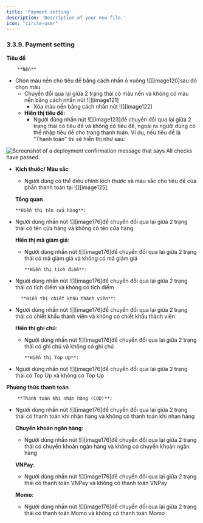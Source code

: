 ```yaml
---
title: 'Payment setting'
description: 'Description of your new file.'
icon: "circle-user"
---
```

### **3.3.9. Payment setting** 

**Tiêu đề**

		**Nền**

* Chọn màu nền cho tiêu đề bằng cách nhấn ô vuông ![][image120]sau đó chọn màu  
  * Chuyển đổi qua lại giữa 2 trạng thái có màu nền và không có màu nền bằng cách nhấn nút ![][image121]  
    * Xóa màu nền bằng cách nhấn nút ![][image122]  
  * **Hiển thị tiêu đề:**  
    * Người dùng nhấn nút ![][image123]để chuyển đổi qua lại giữa 2 trạng thái có tiêu đề và không có tiêu đề, ngoài ra người dùng có thể nhập tiêu đề cho trang thanh toán. Ví dụ, nếu tiêu đề là "Thanh toán" thì sẽ hiển thị như sau:

<Frame caption="Tiêu đề thanh toán  ">
  <img
    src="https://aimini-upload.sgp1.digitaloceanspaces.com/image48_3d19e2e8b6.png"
    alt="Screenshot of a deployment confirmation message that says All checks have passed."
    style={{ borderRadius:"0.5rem" }}
    title=""
  />
</Frame>

 
  * **Kích thước/ Màu sắc**:  
    * Người dùng có thể điều chỉnh kích thước và màu sắc cho tiêu đề của phần thanh toán tại ![][image125]

	**Tổng quan**

		**Hiển thị tên cửa hàng**:

* Người dùng nhấn nút ![][image176]để chuyển đổi qua lại giữa 2 trạng thái có tên cửa hàng và không có tên cửa hàng

  **Hiển thị mã giảm giá**:

  * Người dùng nhấn nút ![][image176]để chuyển đổi qua lại giữa 2 trạng thái có mã giảm giá và không có mã giảm giá

		**Hiển thị tích điểm**:

* Người dùng nhấn nút ![][image176]để chuyển đổi qua lại giữa 2 trạng thái có tích điểm và không có tích điểm

		**Hiển thị chiết khấu thành viên**:

* Người dùng nhấn nút ![][image176]để chuyển đổi qua lại giữa 2 trạng thái có chiết khấu thành viên và không có chiết khấu thành viên

  **Hiển thị ghi chú**:

  * Người dùng nhấn nút ![][image176]để chuyển đổi qua lại giữa 2 trạng thái có ghi chú và không có ghi chú

		**Hiển thị Top Up**:

* Người dùng nhấn nút ![][image176]để chuyển đổi qua lại giữa 2 trạng thái có Top Up và không có Top Up

**Phương thức thanh toán**

		**Thanh toán khi nhận hàng (COD)**:

* Người dùng nhấn nút ![][image176]để chuyển đổi qua lại giữa 2 trạng thái có thanh toán khi nhận hàng và không có thanh toán khi nhan hàng

  **Chuyển khoản ngân hàng**:

  * Người dùng nhấn nút ![][image176]để chuyển đổi qua lại giữa 2 trạng thái có chuyển khoản ngân hàng và không có chuyển khoản ngân hàng

  **VNPay**:

    * Người dùng nhấn nút ![][image176]để chuyển đổi qua lại giữa 2 trạng thái có thanh toán VNPay và không có thanh toán VNPay

  **Momo**:

    * Người dùng nhấn nút ![][image176]để chuyển đổi qua lại giữa 2 trạng thái có thanh toán Momo và không có thanh toán Momo

